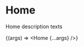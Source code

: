 
<Meta
    title="Pages/Home"
    component={Home}
/>

# Home

Home description texts

<Story
    name="Home"
    args={{}}>
    {(args) => <Home {...args} />}
</Story>

<ArgsTable of={Home} />